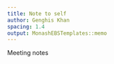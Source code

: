 ```yaml
---
title: Note to self
author: Genghis Khan
spacing: 1.4
output: MonashEBSTemplates::memo
---
```


Meeting notes


